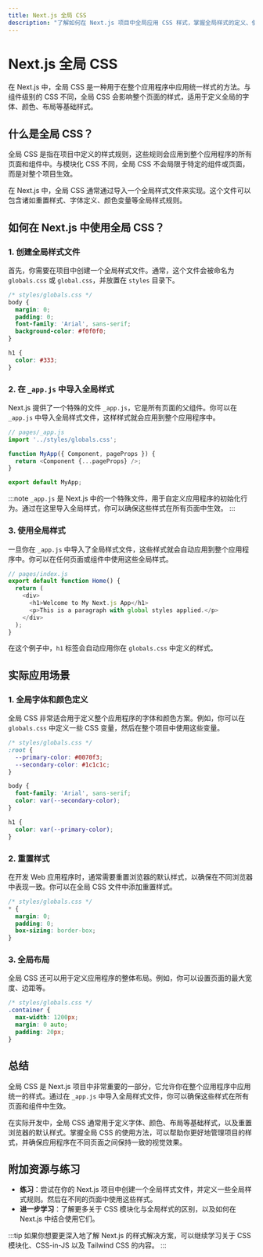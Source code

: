 ```yaml
---
title: Next.js 全局 CSS
description: "了解如何在 Next.js 项目中全局应用 CSS 样式，掌握全局样式的定义、使用场景以及最佳实践。"
---
```


# Next.js 全局 CSS

在 Next.js 中，全局 CSS 是一种用于在整个应用程序中应用统一样式的方法。与组件级别的 CSS 不同，全局 CSS 会影响整个页面的样式，适用于定义全局的字体、颜色、布局等基础样式。

## 什么是全局 CSS？

全局 CSS 是指在项目中定义的样式规则，这些规则会应用到整个应用程序的所有页面和组件中。与模块化 CSS 不同，全局 CSS 不会局限于特定的组件或页面，而是对整个项目生效。

在 Next.js 中，全局 CSS 通常通过导入一个全局样式文件来实现。这个文件可以包含诸如重置样式、字体定义、颜色变量等全局样式规则。

## 如何在 Next.js 中使用全局 CSS？

### 1. 创建全局样式文件

首先，你需要在项目中创建一个全局样式文件。通常，这个文件会被命名为 `globals.css` 或 `global.css`，并放置在 `styles` 目录下。

```css
/* styles/globals.css */
body {
  margin: 0;
  padding: 0;
  font-family: 'Arial', sans-serif;
  background-color: #f0f0f0;
}

h1 {
  color: #333;
}
```

### 2. 在 `_app.js` 中导入全局样式

Next.js 提供了一个特殊的文件 `_app.js`，它是所有页面的父组件。你可以在 `_app.js` 中导入全局样式文件，这样样式就会应用到整个应用程序中。

```javascript
// pages/_app.js
import '../styles/globals.css';

function MyApp({ Component, pageProps }) {
  return <Component {...pageProps} />;
}

export default MyApp;
```

:::note
`_app.js` 是 Next.js 中的一个特殊文件，用于自定义应用程序的初始化行为。通过在这里导入全局样式，你可以确保这些样式在所有页面中生效。
:::

### 3. 使用全局样式

一旦你在 `_app.js` 中导入了全局样式文件，这些样式就会自动应用到整个应用程序中。你可以在任何页面或组件中使用这些全局样式。

```javascript
// pages/index.js
export default function Home() {
  return (
    <div>
      <h1>Welcome to My Next.js App</h1>
      <p>This is a paragraph with global styles applied.</p>
    </div>
  );
}
```

在这个例子中，`h1` 标签会自动应用你在 `globals.css` 中定义的样式。

## 实际应用场景

### 1. 全局字体和颜色定义

全局 CSS 非常适合用于定义整个应用程序的字体和颜色方案。例如，你可以在 `globals.css` 中定义一些 CSS 变量，然后在整个项目中使用这些变量。

```css
/* styles/globals.css */
:root {
  --primary-color: #0070f3;
  --secondary-color: #1c1c1c;
}

body {
  font-family: 'Arial', sans-serif;
  color: var(--secondary-color);
}

h1 {
  color: var(--primary-color);
}
```

### 2. 重置样式

在开发 Web 应用程序时，通常需要重置浏览器的默认样式，以确保在不同浏览器中表现一致。你可以在全局 CSS 文件中添加重置样式。

```css
/* styles/globals.css */
* {
  margin: 0;
  padding: 0;
  box-sizing: border-box;
}
```

### 3. 全局布局

全局 CSS 还可以用于定义应用程序的整体布局。例如，你可以设置页面的最大宽度、边距等。

```css
/* styles/globals.css */
.container {
  max-width: 1200px;
  margin: 0 auto;
  padding: 20px;
}
```

## 总结

全局 CSS 是 Next.js 项目中非常重要的一部分，它允许你在整个应用程序中应用统一的样式。通过在 `_app.js` 中导入全局样式文件，你可以确保这些样式在所有页面和组件中生效。

在实际开发中，全局 CSS 通常用于定义字体、颜色、布局等基础样式，以及重置浏览器的默认样式。掌握全局 CSS 的使用方法，可以帮助你更好地管理项目的样式，并确保应用程序在不同页面之间保持一致的视觉效果。

## 附加资源与练习

- **练习**：尝试在你的 Next.js 项目中创建一个全局样式文件，并定义一些全局样式规则。然后在不同的页面中使用这些样式。
- **进一步学习**：了解更多关于 CSS 模块化与全局样式的区别，以及如何在 Next.js 中结合使用它们。

:::tip
如果你想要更深入地了解 Next.js 的样式解决方案，可以继续学习关于 CSS 模块化、CSS-in-JS 以及 Tailwind CSS 的内容。
:::